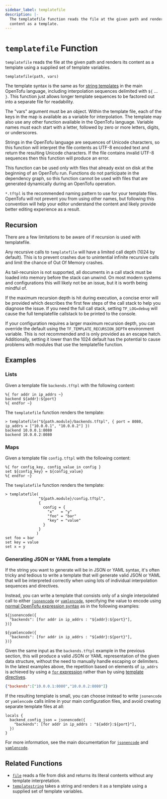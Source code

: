 ```yaml
---
sidebar_label: templatefile
description: |-
  The templatefile function reads the file at the given path and renders its
  content as a template.
---
```


# `templatefile` Function

`templatefile` reads the file at the given path and renders its content
as a template using a supplied set of template variables.

```hcl
templatefile(path, vars)
```

The template syntax is the same as for
[string templates](../../language/expressions/strings.mdx#string-templates)
in the main OpenTofu language, including interpolation sequences delimited with
`${` ... `}`. This function just allows longer template sequences to be factored
out into a separate file for readability.

The "vars" argument must be an object. Within the template file, each of the
keys in the map is available as a variable for interpolation. The template may
also use any other function available in the OpenTofu language. Variable
names must each start with a letter, followed by zero or more
letters, digits, or underscores.

Strings in the OpenTofu language are sequences of Unicode characters, so
this function will interpret the file contents as UTF-8 encoded text and
return the resulting Unicode characters. If the file contains invalid UTF-8
sequences then this function will produce an error.

This function can be used only with files that already exist on disk at the
beginning of an OpenTofu run. Functions do not participate in the dependency
graph, so this function cannot be used with files that are generated
dynamically during an OpenTofu operation.

`*.tftpl` is the recommended naming pattern to use for your template files.
OpenTofu will not prevent you from using other names, but following this
convention will help your editor understand the content and likely provide
better editing experience as a result.

## Recursion

There are a few limitations to be aware of if recursion is used with templatefile.

Any recursive calls to `templatefile` will have a limited call depth (1024 by default).
This is to prevent crashes due to unintential infinite recursive calls and limit the chance
of Out Of Memory crashes.

As tail-recursion is not supported, all documents in a call stack must be loaded
into memory before the stack can unwind. On most modern systems and configurations
this will likely not be an issue, but it is worth being mindful of.

If the maximum recursion depth is hit during execution, a concise error will be provided
which describes the first few steps of the call stack to help you diagnose the issue.
If you need the full call stack, setting `TF_LOG=debug` will cause the full templatefile
callstack to be printed to the console.

If your configuration requires a larger maximum recursion depth, you can override the
default using the `TF_TEMPLATE_RECURSION_DEPTH` environment variable. This is not
recommended and is only provided as an escape hatch. Additionally, setting it lower
than the 1024 default has the potential to cause problems with modules that use
the templatefile function.

## Examples

### Lists

Given a template file `backends.tftpl` with the following content:

```
%{ for addr in ip_addrs ~}
backend ${addr}:${port}
%{ endfor ~}
```

The `templatefile` function renders the template:

```
> templatefile("${path.module}/backends.tftpl", { port = 8080, ip_addrs = ["10.0.0.1", "10.0.0.2"] })
backend 10.0.0.1:8080
backend 10.0.0.2:8080

```

### Maps

Given a template file `config.tftpl` with the following content:

```
%{ for config_key, config_value in config }
set ${config_key} = ${config_value}
%{ endfor ~}
```

The `templatefile` function renders the template:

```
> templatefile(
               "${path.module}/config.tftpl",
               {
                 config = {
                   "x"   = "y"
                   "foo" = "bar"
                   "key" = "value"
                 }
               }
              )
set foo = bar
set key = value
set x = y
```

### Generating JSON or YAML from a template

If the string you want to generate will be in JSON or YAML syntax, it's
often tricky and tedious to write a template that will generate valid JSON or
YAML that will be interpreted correctly when using lots of individual
interpolation sequences and directives.

Instead, you can write a template that consists only of a single interpolated
call to either [`jsonencode`](../../language/functions/jsonencode.mdx) or
[`yamlencode`](../../language/functions/yamlencode.mdx), specifying the value to encode using
[normal OpenTofu expression syntax](../../language/expressions.mdx)
as in the following examples:

```
${jsonencode({
  "backends": [for addr in ip_addrs : "${addr}:${port}"],
})}
```

```
${yamlencode({
  "backends": [for addr in ip_addrs : "${addr}:${port}"],
})}
```

Given the same input as the `backends.tftpl` example in the previous section,
this will produce a valid JSON or YAML representation of the given data
structure, without the need to manually handle escaping or delimiters.
In the latest examples above, the repetition based on elements of `ip_addrs` is
achieved by using a
[`for` expression](../../language/expressions/for.mdx)
rather than by using
[template directives](../../language/expressions/strings.mdx#directives).

```json
{"backends":["10.0.0.1:8080","10.0.0.2:8080"]}
```

If the resulting template is small, you can choose instead to write
`jsonencode` or `yamlencode` calls inline in your main configuration files, and
avoid creating separate template files at all:

```hcl
locals {
  backend_config_json = jsonencode({
    "backends": [for addr in ip_addrs : "${addr}:${port}"],
  })
}
```

For more information, see the main documentation for
[`jsonencode`](../../language/functions/jsonencode.mdx) and [`yamlencode`](../../language/functions/yamlencode.mdx).

## Related Functions

* [`file`](../../language/functions/file.mdx) reads a file from disk and returns its literal contents
  without any template interpretation.
* [`templatestring`](../../language/functions/templatestring.mdx) takes a string and renders it as a
  template using a supplied set of template variables.
